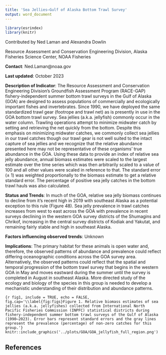 ```yaml
---
title: 'Sea Jellies—Gulf of Alaska Bottom Trawl Survey'
output: word_document
---
```


```r
library(esrindex)
library(knitr)
```

Contributed by Ned Laman and Alexandra Dowlin

Resource Assessment and Conservation Engineering Division, Alaska Fisheries Science Center, NOAA Fisheries 

**Contact**: Ned.Laman@noaa.gov

**Last updated**: October 2023

**Description of Indicator**: The Resource Assessment and Conservation Engineering Division’s Groundfish Assessment Program (RACE-GAP) fishery-independent summer bottom trawl surveys in the Gulf of Alaska (GOA) are designed to assess populations of commercially and ecologically important fishes and invertebrates. Since 1990, we have deployed the same standardized trawl gear (footrope and trawl net) as is presently in use in the GOA bottom trawl survey. Sea jellies (a.k.a. jellyfish) commonly occur in the water column. Trawling operations attempt to minimize midwater catch by setting and retrieving the net quickly from the bottom. Despite this emphasis on minimizing midwater catches, we commonly collect sea jellies in our trawl catches though our trawl gear is not well suited to the intact capture of sea jellies and we recognize that the relative abundance presented here may not be representative of these organisms’ true abundance in the GOA. Using these data to provide an index of relative sea jelly abundance, annual biomass estimates were scaled to the largest estimate over the time series which was then arbitrarily scaled to a value of 100 and all other values were scaled in reference to that. The standard error (± 1) was weighted proportionally to the biomass estimate to get a relative standard error. The percentage of positive sea jelly catches in the bottom trawl hauls was also calculated.

**Status and Trends**: In much of the GOA, relative sea jelly biomass continues to decline from it’s recent high in 2019 with southeast Alaska as a potential exception to this rule (Figure 48). Sea jelly prevalence in trawl catches increases from west to east across the GOA with prevalence in recent surveys declining in the western GOA survey districts of the Shumagins and Chrikof, increasing in the central survey districts of Kodiak and Yakutat, and remaining fairly stable and high in southeast Alaska.

**Factors influencing observed trends**: Unknown

**Implications**: The primary habitat for these animals is open water and, therefore, the observed patterns of abundance and prevalence could reflect differing oceanographic conditions across the GOA survey area. Alternatively, the observed patterns could reflect that the spatial and temporal progression of the bottom trawl survey that begins in the western GOA in May and moves eastward during the summer until the survey is completed in August in southeast Alaska. More directed study of the ecology and biology of the species in this group is needed to develop a mechanistic understanding of their distribution and abundance patterns.




```{r fig1, include = TRUE, echo = FALSE, fig.cap='\\label{fig:figs}Figure 1. Relative biomass estimates of sea jellies (a.k.a. jellyfishes) collected from International North Pacific Fisheries Commission (INPFC) statistical districts during fishery-independent summer bottom trawl surveys of the Gulf of Alaska (1990–2023). Error bars represent standard errors and the gray lines represent the prevalence (percentage) of non-zero catches for this group.'}
knitr::include_graphics('../plots/GOA/GOA_jellyfish_full_region.png')
```



## References
